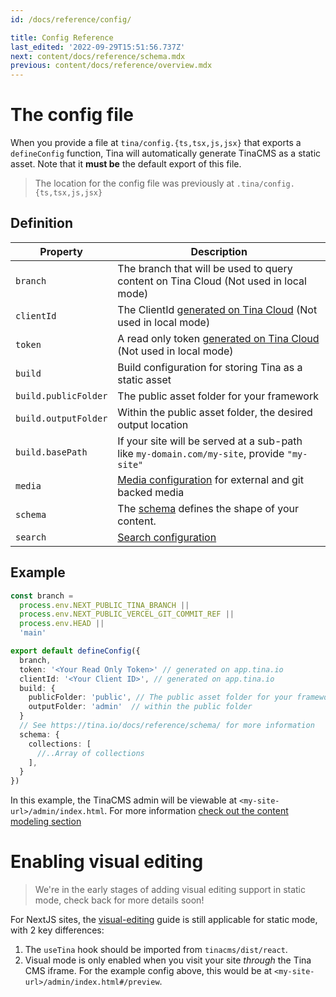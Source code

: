 ```yaml
---
id: /docs/reference/config/

title: Config Reference
last_edited: '2022-09-29T15:51:56.737Z'
next: content/docs/reference/schema.mdx
previous: content/docs/reference/overview.mdx
---
```


# The config file

When you provide a file at `tina/config.{ts,tsx,js,jsx}` that exports a `defineConfig` function,
Tina will automatically generate TinaCMS as a static asset. Note that it **must be** the default export of this file.

> The location for the config file was previously at `.tina/config.{ts,tsx,js,jsx}`

## Definition

| Property             | Description                                                                                                           |
| -------------------- | --------------------------------------------------------------------------------------------------------------------- |
| `branch`             | The branch that will be used to query content on Tina Cloud (Not used in local mode)                                  |
| `clientId`           | The ClientId [generated on Tina Cloud](/docs/tina-cloud/dashboard/) (Not used in local mode)                          |
| `token`              | A read only token [generated on Tina Cloud](/docs/tina-cloud/dashboard/projects/#api-tokens) (Not used in local mode) |
| `build`              | Build configuration for storing Tina as a static asset                                                                |
| `build.publicFolder` | The public asset folder for your framework                                                                            |
| `build.outputFolder` | Within the public asset folder, the desired output location                                                           |
| `build.basePath`     | If your site will be served at a sub-path like `my-domain.com/my-site`, provide `"my-site"`                           |
| `media`              | [Media configuration](/docs/reference/media/overview/) for external and git backed media                              |
| `schema`             | The [schema](/docs/reference/schema/) defines the shape of your content.                                              |
| `search`             | [Search configuration](/docs/reference/search/overview/#configuration)                                                |

## Example

```ts
const branch =
  process.env.NEXT_PUBLIC_TINA_BRANCH ||
  process.env.NEXT_PUBLIC_VERCEL_GIT_COMMIT_REF ||
  process.env.HEAD ||
  'main'

export default defineConfig({
  branch,
  token: '<Your Read Only Token>' // generated on app.tina.io
  clientId: '<Your Client ID>', // generated on app.tina.io
  build: {
    publicFolder: 'public', // The public asset folder for your framework
    outputFolder: 'admin'  // within the public folder
  }
  // See https://tina.io/docs/reference/schema/ for more information
  schema: {
    collections: [
      //..Array of collections
    ],
  }
})
```

In this example, the TinaCMS admin will be viewable at `<my-site-url>/admin/index.html`.
For more information [check out the content modeling section](/docs/schema/)

# Enabling visual editing

> We're in the early stages of adding visual editing support in static mode, check back for more details soon!

For NextJS sites, the [visual-editing](/docs/tinacms-context/) guide is still applicable for static mode, with 2 key differences:

1. The `useTina` hook should be imported from `tinacms/dist/react`.
2. Visual mode is only enabled when you visit your site _through_ the Tina CMS iframe. For the example config
   above, this would be at `<my-site-url>/admin/index.html#/preview`.
